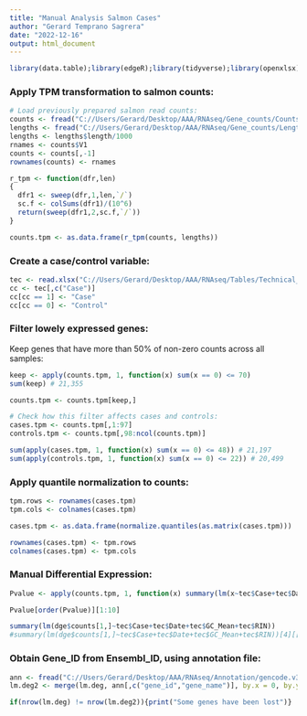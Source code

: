 ```yaml
---
title: "Manual Analysis Salmon Cases"
author: "Gerard Temprano Sagrera"
date: "2022-12-16"
output: html_document
---
```


```r
library(data.table);library(edgeR);library(tidyverse);library(openxlsx);library(preprocessCore)
```

### Apply TPM transformation to salmon counts:

```r
# Load previously prepared salmon read counts:
counts <- fread("C://Users/Gerard/Desktop/AAA/RNAseq/Gene_counts/Counts.salmon.txt")
lengths <- fread("C://Users/Gerard/Desktop/AAA/RNAseq/Gene_counts/Lengths.txt")
lengths <- lengths$length/1000
rnames <- counts$V1
counts <- counts[,-1]
rownames(counts) <- rnames

r_tpm <- function(dfr,len)
{
  dfr1 <- sweep(dfr,1,len,`/`)
  sc.f <- colSums(dfr1)/(10^6)
  return(sweep(dfr1,2,sc.f,`/`))
}

counts.tpm <- as.data.frame(r_tpm(counts, lengths))
```

### Create a case/control variable:

```r
tec <- read.xlsx("C://Users/Gerard/Desktop/AAA/RNAseq/Tables/Technical_CompleteV2.xlsx")
cc <- tec[,c("Case")]
cc[cc == 1] <- "Case"
cc[cc == 0] <- "Control"
```

### Filter lowely expressed genes:

Keep genes that have more than 50% of non-zero counts across all samples:
```r
keep <- apply(counts.tpm, 1, function(x) sum(x == 0) <= 70)
sum(keep) # 21,355

counts.tpm <- counts.tpm[keep,]

# Check how this filter affects cases and controls:
cases.tpm <- counts.tpm[,1:97]
controls.tpm <- counts.tpm[,98:ncol(counts.tpm)]

sum(apply(cases.tpm, 1, function(x) sum(x == 0) <= 48)) # 21,197
sum(apply(controls.tpm, 1, function(x) sum(x == 0) <= 22)) # 20,499
```

### Apply quantile normalization to counts:

```r
tpm.rows <- rownames(cases.tpm)
tpm.cols <- colnames(cases.tpm)

cases.tpm <- as.data.frame(normalize.quantiles(as.matrix(cases.tpm)))

rownames(cases.tpm) <- tpm.rows
colnames(cases.tpm) <- tpm.cols
```


### Manual Differential Expression:

```r
Pvalue <- apply(counts.tpm, 1, function(x) summary(lm(x~tec$Case+tec$Date+tec$GC_Mean+tec$RIN))[4][[1]][2,4])

Pvalue[order(Pvalue)][1:10]

summary(lm(dge$counts[1,]~tec$Case+tec$Date+tec$GC_Mean+tec$RIN))
#summary(lm(dge$counts[1,]~tec$Case+tec$Date+tec$GC_Mean+tec$RIN))[4][[1]][2,4]
```

### Obtain Gene_ID from Ensembl_ID, using annotation file:

```r
ann <- fread("C://Users/Gerard/Desktop/AAA/RNAseq/Annotation/gencode.v34.annotation.fixed.gtf.gz")
lm.deg2 <- merge(lm.deg, ann[,c("gene_id","gene_name")], by.x = 0, by.y = "gene_id")

if(nrow(lm.deg) != nrow(lm.deg2)){print("Some genes have been lost")}
```















